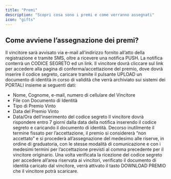 ```yaml
---
title: "Premi"
description: "Scopri cosa sono i premi e come verranno assegnati"
icon: "gifts"
---
```


## Come avviene l’assegnazione dei premi?

Il vincitore sarà avvisato via e-mail all’indirizzo fornito all’atto della registrazione e tramite SMS, oltre a ricevere una notifica PUSH.
La notifica conterrà un CODICE SEGRETO ed un link. Il vincitore dovrà cliccare sul link per accedere alla pagina di conferma/accettazione del premio, dove dovrà inserire il codice segreto, caricare tramite il pulsante UPLOAD un documento di identità in corso di validità che verrà archiviato sui sistemi dei PORTALI insieme ai seguenti dati:

- Nome, Cognome, e-mail, numero di cellulare del Vincitore
- File con Documento di Identità
- Tipo di Premio Vinto
- Data del Premio Vinto
- Data/Ora dell’inserimento del codice segreto
  Il vincitore dovrà rispondere entro 7 giorni dalla data della notifica inserendo il codice segreto e caricando il documento di identità. Decorso inutilmente il termine fissato per l’accettazione, il premio si considererà “non accettato” e si procederà all’assegnazione del medesimo alle riserve, in ordine di graduatoria, con le stesse modalità di comunicazione e con i medesimi termini per l’accettazione previsti al comma precedente per il vincitore originario.
  Una volta verificata la ricezione del codice segreto per accedere all’area riservata ai vincitori, verificato il documento di identità caricato dal vincitore, verrà attivato il tasto DOWNLOAD PREMIO che il vincitore potrà scaricare.
